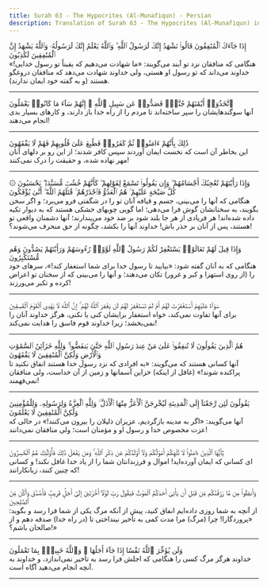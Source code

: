 ```yaml
---
title: Surah 63 - The Hypocrites (Al-Munafiqun) - Persian
description: Translation of Surah 63 - The Hypocrites (Al-Munafiqun) in Persian
---
```





<Aside type="quran" title="1">
إِذَا جَآءَكَ ٱلْمُنَٰفِقُونَ قَالُوا۟ نَشْهَدُ إِنَّكَ لَرَسُولُ ٱللَّهِ ۗ وَٱللَّهُ يَعْلَمُ إِنَّكَ لَرَسُولُهُۥ وَٱللَّهُ يَشْهَدُ إِنَّ ٱلْمُنَٰفِقِينَ لَكَٰذِبُونَ
</Aside>

<Aside type="reference" title="1">
هنگامی که منافقان نزد تو آیند می‌گویند: «ما شهادت می‌دهیم که یقیناً تو رسول خدایی!» خداوند می‌داند که تو رسول او هستی، ولی خداوند شهادت می‌دهد که منافقان دروغگو هستند (و به گفته خود ایمان ندارند).
</Aside>

---

<Aside type="quran" title="2">
ٱتَّخَذُوٓا۟ أَيْمَٰنَهُمْ جُنَّةًۭ فَصَدُّوا۟ عَن سَبِيلِ ٱللَّهِ ۚ إِنَّهُمْ سَآءَ مَا كَانُوا۟ يَعْمَلُونَ
</Aside>

<Aside type="reference" title="2">
آنها سوگندهایشان را سپر ساخته‌اند تا مردم را از راه خدا باز دارند، و کارهای بسیار بدی انجام می‌دهند!
</Aside>

---

<Aside type="quran" title="3">
ذَٰلِكَ بِأَنَّهُمْ ءَامَنُوا۟ ثُمَّ كَفَرُوا۟ فَطُبِعَ عَلَىٰ قُلُوبِهِمْ فَهُمْ لَا يَفْقَهُونَ
</Aside>

<Aside type="reference" title="3">
این بخاطر آن است که نخست ایمان آوردند سپس کافر شدند؛ از این رو بر دلهای آنان مهر نهاده شده، و حقیقت را درک نمی‌کنند!
</Aside>

---

<Aside type="quran" title="4">
۞ وَإِذَا رَأَيْتَهُمْ تُعْجِبُكَ أَجْسَامُهُمْ ۖ وَإِن يَقُولُوا۟ تَسْمَعْ لِقَوْلِهِمْ ۖ كَأَنَّهُمْ خُشُبٌۭ مُّسَنَّدَةٌۭ ۖ يَحْسَبُونَ كُلَّ صَيْحَةٍ عَلَيْهِمْ ۚ هُمُ ٱلْعَدُوُّ فَٱحْذَرْهُمْ ۚ قَٰتَلَهُمُ ٱللَّهُ ۖ أَنَّىٰ يُؤْفَكُونَ
</Aside>

<Aside type="reference" title="4">
هنگامی که آنها را می‌بینی، جسم و قیافه آنان تو را در شگفتی فرو می‌برد؛ و اگر سخن بگویند، به سخنانشان گوش فرا می‌دهی؛ اما گویی چوبهای خشکی هستند که به دیوار تکیه داده شده‌اند! هر فریادی از هر جا بلند شود بر ضد خود می‌پندارند؛ آنها دشمنان واقعی تو هستند، پس از آنان بر حذر باش! خداوند آنها را بکشد، چگونه از حق منحرف می‌شوند؟!
</Aside>

---

<Aside type="quran" title="5">
وَإِذَا قِيلَ لَهُمْ تَعَالَوْا۟ يَسْتَغْفِرْ لَكُمْ رَسُولُ ٱللَّهِ لَوَّوْا۟ رُءُوسَهُمْ وَرَأَيْتَهُمْ يَصُدُّونَ وَهُم مُّسْتَكْبِرُونَ
</Aside>

<Aside type="reference" title="5">
هنگامی که به آنان گفته شود: «بیایید تا رسول خدا برای شما استغفار کند!»، سرهای خود را (از روی استهزا و کبر و غرور) تکان می‌دهند؛ و آنها را می‌بینی که از سخنان تو اعراض کرده و تکبر می‌ورزند!
</Aside>

---

<Aside type="quran" title="6">
سَوَآءٌ عَلَيْهِمْ أَسْتَغْفَرْتَ لَهُمْ أَمْ لَمْ تَسْتَغْفِرْ لَهُمْ لَن يَغْفِرَ ٱللَّهُ لَهُمْ ۚ إِنَّ ٱللَّهَ لَا يَهْدِى ٱلْقَوْمَ ٱلْفَٰسِقِينَ
</Aside>

<Aside type="reference" title="6">
برای آنها تفاوت نمی‌کند، خواه استغفار برایشان کنی یا نکنی، هرگز خداوند آنان را نمی‌بخشد؛ زیرا خداوند قوم فاسق را هدایت نمی‌کند!
</Aside>

---

<Aside type="quran" title="7">
هُمُ ٱلَّذِينَ يَقُولُونَ لَا تُنفِقُوا۟ عَلَىٰ مَنْ عِندَ رَسُولِ ٱللَّهِ حَتَّىٰ يَنفَضُّوا۟ ۗ وَلِلَّهِ خَزَآئِنُ ٱلسَّمَٰوَٰتِ وَٱلْأَرْضِ وَلَٰكِنَّ ٱلْمُنَٰفِقِينَ لَا يَفْقَهُونَ
</Aside>

<Aside type="reference" title="7">
آنها کسانی هستند که می‌گویند: «به افرادی که نزد رسول خدا هستند انفاق نکنید تا پراکنده شوند!» (غافل از اینکه) خزاین آسمانها و زمین از آن خداست، ولی منافقان نمی‌فهمند!
</Aside>

---

<Aside type="quran" title="8">
يَقُولُونَ لَئِن رَّجَعْنَآ إِلَى ٱلْمَدِينَةِ لَيُخْرِجَنَّ ٱلْأَعَزُّ مِنْهَا ٱلْأَذَلَّ ۚ وَلِلَّهِ ٱلْعِزَّةُ وَلِرَسُولِهِۦ وَلِلْمُؤْمِنِينَ وَلَٰكِنَّ ٱلْمُنَٰفِقِينَ لَا يَعْلَمُونَ
</Aside>

<Aside type="reference" title="8">
آنها می‌گویند: «اگر به مدینه بازگردیم، عزیزان ذلیلان را بیرون می‌کنند!» در حالی که عزت مخصوص خدا و رسول او و مؤمنان است؛ ولی منافقان نمی‌دانند!
</Aside>

---

<Aside type="quran" title="9">
يَٰٓأَيُّهَا ٱلَّذِينَ ءَامَنُوا۟ لَا تُلْهِكُمْ أَمْوَٰلُكُمْ وَلَآ أَوْلَٰدُكُمْ عَن ذِكْرِ ٱللَّهِ ۚ وَمَن يَفْعَلْ ذَٰلِكَ فَأُو۟لَٰٓئِكَ هُمُ ٱلْخَٰسِرُونَ
</Aside>

<Aside type="reference" title="9">
ای کسانی که ایمان آورده‌اید! اموال و فرزندانتان شما را از یاد خدا غافل نکند! و کسانی که چنین کنند، زیانکارانند!
</Aside>

---

<Aside type="quran" title="10">
وَأَنفِقُوا۟ مِن مَّا رَزَقْنَٰكُم مِّن قَبْلِ أَن يَأْتِىَ أَحَدَكُمُ ٱلْمَوْتُ فَيَقُولَ رَبِّ لَوْلَآ أَخَّرْتَنِىٓ إِلَىٰٓ أَجَلٍۢ قَرِيبٍۢ فَأَصَّدَّقَ وَأَكُن مِّنَ ٱلصَّٰلِحِينَ
</Aside>

<Aside type="reference" title="10">
از آنچه به شما روزی داده‌ایم انفاق کنید، پیش از آنکه مرگ یکی از شما فرا رسد و بگوید: «پروردگارا! چرا (مرگ) مرا مدت کمی به تأخیر نینداختی تا (در راه خدا) صدقه دهم و از صالحان باشم؟!»
</Aside>

---

<Aside type="quran" title="11">
وَلَن يُؤَخِّرَ ٱللَّهُ نَفْسًا إِذَا جَآءَ أَجَلُهَا ۚ وَٱللَّهُ خَبِيرٌۢ بِمَا تَعْمَلُونَ
</Aside>

<Aside type="reference" title="11">
خداوند هرگز مرگ کسی را هنگامی که اجلش فرا رسد به تأخیر نمی‌اندازد، و خداوند به آنچه انجام می‌دهید آگاه است.
</Aside>

---

